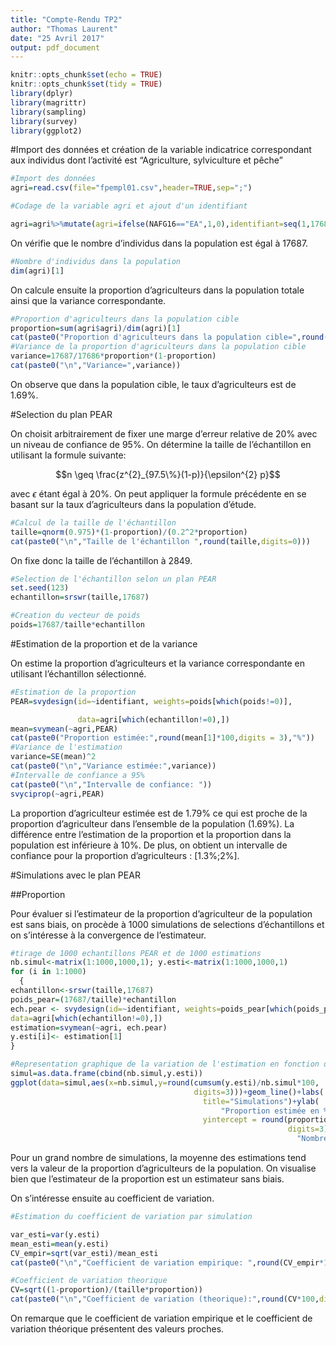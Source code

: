 ```yaml
---
title: "Compte-Rendu TP2"
author: "Thomas Laurent"
date: "25 Avril 2017"
output: pdf_document
---
```


```r
knitr::opts_chunk$set(echo = TRUE)
knitr::opts_chunk$set(tidy = TRUE)
library(dplyr)
library(magrittr)
library(sampling)
library(survey)
library(ggplot2)
```

#Import des données et création de la variable indicatrice correspondant aux individus dont l'activité est "Agriculture, sylviculture et pêche"

```r
#Import des données
agri=read.csv(file="fpempl01.csv",header=TRUE,sep=";")

#Codage de la variable agri et ajout d'un identifiant

agri=agri%>%mutate(agri=ifelse(NAFG16=="EA",1,0),identifiant=seq(1,17687,1))

```

On vérifie que le nombre d'individus dans la population est égal à 17687.

```r
#Nombre d'individus dans la population
dim(agri)[1]

```

On calcule ensuite la proportion d'agriculteurs dans la population totale ainsi que la variance correspondante.

```r
#Proportion d'agriculteurs dans la population cible
proportion=sum(agri$agri)/dim(agri)[1]
cat(paste0("Proportion d'agriculteurs dans la population cible=",round(proportion*100,digits=2)),"%")
#Variance de la proportion d'agriculteurs dans la population cible
variance=17687/17686*proportion*(1-proportion)
cat(paste0("\n","Variance=",variance))
```

On observe que dans la population cible, le taux d'agriculteurs est de 1.69\%.

#Selection du plan PEAR

On choisit arbitrairement de fixer une marge d'erreur relative de 20\% avec un niveau de confiance de 95\%. On détermine la taille de l'échantillon en utilisant la formule suivante:

$$n \geq \frac{z^{2}_{97.5\%}(1-p)}{\epsilon^{2} p}$$

avec $\epsilon$ étant égal à 20\%.
On peut appliquer la formule précédente en se basant sur la taux d'agriculteurs dans la population d'étude.

```r
#Calcul de la taille de l'échantillon
taille=qnorm(0.975)*(1-proportion)/(0.2^2*proportion)
cat(paste0("\n","Taille de l'échantillon ",round(taille,digits=0)))
```

On fixe donc la taille de l'échantillon à 2849.

```r
#Selection de l'échantillon selon un plan PEAR
set.seed(123)
echantillon=srswr(taille,17687)

#Creation du vecteur de poids
poids=17687/taille*echantillon
```

#Estimation de la proportion et de la variance

On estime la proportion d'agriculteurs et la variance correspondante en utilisant l'échantillon sélectionné.

```r
#Estimation de la proportion
PEAR=svydesign(id=~identifiant, weights=poids[which(poids!=0)],

               data=agri[which(echantillon!=0),])
mean=svymean(~agri,PEAR)
cat(paste0("Proportion estimée:",round(mean[1]*100,digits = 3),"%"))
#Variance de l'estimation
variance=SE(mean)^2
cat(paste0("\n","Variance estimée:",variance))
#Intervalle de confiance a 95%
cat(paste0("\n","Intervalle de confiance: "))
svyciprop(~agri,PEAR)
```
 
 La proportion d'agriculteur estimée est de 1.79\% ce qui est proche de la proportion d'agriculteur dans l'ensemble de la population (1.69\%). La différence entre l'estimation de la proportion et la proportion dans la population est inférieure à 10\%. De plus, on obtient un intervalle de confiance pour la proportion d'agriculteurs : [1.3\%;2\%].
 
#Simulations avec le plan PEAR

##Proportion

Pour évaluer si l'estimateur de la proportion d'agriculteur de la population est sans biais, on procède à 1000 simulations de selections d'échantillons et on s'intéresse à la convergence de l'estimateur.

```r
#tirage de 1000 echantillons PEAR et de 1000 estimations
nb.simul<-matrix(1:1000,1000,1); y.esti<-matrix(1:1000,1000,1)
for (i in 1:1000)
  {
echantillon<-srswr(taille,17687)
poids_pear=(17687/taille)*echantillon
ech.pear <- svydesign(id=~identifiant, weights=poids_pear[which(poids_pear!=0)],
data=agri[which(echantillon!=0),])
estimation=svymean(~agri, ech.pear)
y.esti[i]<- estimation[1]
}
```

```r
#Representation graphique de la variation de l'estimation en fonction du nombre de simulations
simul=as.data.frame(cbind(nb.simul,y.esti))
ggplot(data=simul,aes(x=nb.simul,y=round(cumsum(y.esti)/nb.simul*100,
                                         digits=3)))+geom_line()+labs(
                                           title="Simulations")+ylab(
                                               "Proportion estimée en %")+ geom_hline(
                                           yintercept = round(proportion*100,
                                                              digits=3),color="red")+xlab(
                                                                "Nombre de simulations")+theme_bw()
```

Pour un grand nombre de simulations, la moyenne des estimations tend vers la valeur de la proportion d'agriculteurs de la population. On visualise bien que l'estimateur de la proportion est un estimateur sans biais.


On s'intéresse ensuite au coefficient de variation.
```r
#Estimation du coefficient de variation par simulation

var_esti=var(y.esti)
mean_esti=mean(y.esti)
CV_empir=sqrt(var_esti)/mean_esti
cat(paste0("\n","Coefficient de variation empirique: ",round(CV_empir*100,digits=2),"%"))

#Coefficient de variation theorique
CV=sqrt((1-proportion)/(taille*proportion))
cat(paste0("\n","Coefficient de variation (theorique):",round(CV*100,digits=2),"%"))
```

On remarque que le coefficient de variation empirique et le coefficient de variation théorique présentent des valeurs proches.
